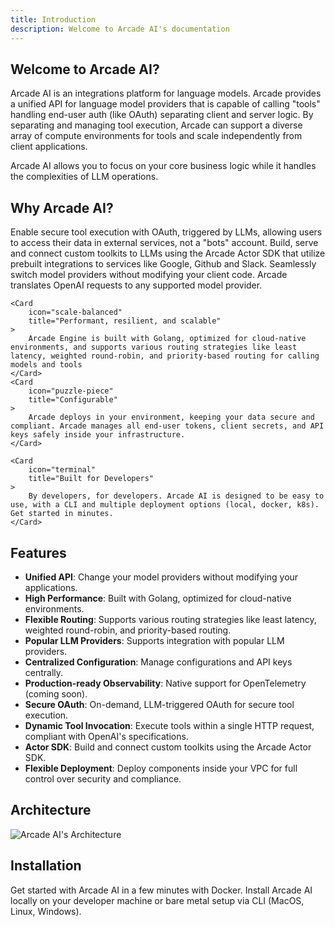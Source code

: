 ```yaml
---
title: Introduction
description: Welcome to Arcade AI's documentation
---
```

## Welcome to Arcade AI?

Arcade AI is an integrations platform for language models. Arcade provides a unified API for language model providers that is capable of calling "tools"
handling end-user auth (like OAuth) separating client and server logic. By separating and managing tool execution, Arcade can support a diverse array of
compute environments for tools and scale independently from client applications.

Arcade AI allows you to focus on your core business logic while it handles the complexities of LLM operations.

## Why Arcade AI?

<Cards columns={2}>
    <Card
        icon="wand-magic-sparkles"
        title="Authorization for Tools"
    >
        Enable secure tool execution with OAuth, triggered by LLMs, allowing users to access their data in external services, not a "bots" account.
    </Card>
    <Card
        icon="bolt"
        title="Integrations and Toolkits"
    >
        Build, serve and connect custom toolkits to LLMs using the Arcade Actor SDK that utilize prebuilt integrations to services like Google, Github and Slack.
    </Card>
    <Card
        icon="plug"
        title="Unified LLM API"
    >
        Seamlessly switch model providers without modifying your client code. Arcade translates OpenAI requests to any supported model provider.
    </Card>

    <Card
        icon="scale-balanced"
        title="Performant, resilient, and scalable"
    >
        Arcade Engine is built with Golang, optimized for cloud-native environments, and supports various routing strategies like least latency, weighted round-robin, and priority-based routing for calling models and tools
    </Card>
    <Card
        icon="puzzle-piece"
        title="Configurable"
    >
        Arcade deploys in your environment, keeping your data secure and compliant. Arcade manages all end-user tokens, client secrets, and API keys safely inside your infrastructure.
    </Card>

    <Card
        icon="terminal"
        title="Built for Developers"
    >
        By developers, for developers. Arcade AI is designed to be easy to use, with a CLI and multiple deployment options (local, docker, k8s). Get started in minutes.
    </Card>
</Cards>

## Features

- **Unified API**: Change your model providers without modifying your applications.
- **High Performance**: Built with Golang, optimized for cloud-native environments.
- **Flexible Routing**: Supports various routing strategies like least latency, weighted round-robin, and priority-based routing.
- **Popular LLM Providers**: Supports integration with popular LLM providers.
- **Centralized Configuration**: Manage configurations and API keys centrally.
- **Production-ready Observability**: Native support for OpenTelemetry (coming soon).
- **Secure OAuth**: On-demand, LLM-triggered OAuth for secure tool execution.
- **Dynamic Tool Invocation**: Execute tools within a single HTTP request, compliant with OpenAI's specifications.
- **Actor SDK**: Build and connect custom toolkits using the Arcade Actor SDK.
- **Flexible Deployment**: Deploy components inside your VPC for full control over security and compliance.


## Architecture

<img className="w-full" src="/images/marketechture.svg" alt="Arcade AI's Architecture" />


## Installation

<Cards columns={2}>
    <Card
        icon="docker"
        title="Docker"
        color="#0078d3"
        href="/engine/docs/deploy/docker/"
    >
        Get started with Arcade AI in a few minutes with Docker.
    </Card>
    <Card
        icon="terminal"
        title="Command Line Interface (CLI)"
        color="#0078d3"
        href="/engine/docs/deploy/local/"
    >
        Install Arcade AI locally on your developer machine or bare metal setup via CLI (MacOS, Linux, Windows).
    </Card>
</Cards>
